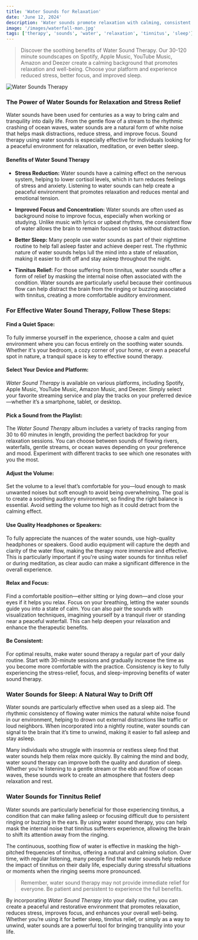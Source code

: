 ```yaml
---
title: 'Water Sounds for Relaxation'
date: 'June 12, 2024'
description: 'Water sounds promote relaxation with calming, consistent tones, helping to soothe the mind, reduce stress and improve focus.'
image: '/images/waterfall-man.jpg'
tags: ['therapy', 'sounds', 'water', 'relaxation', 'tinnitus', 'sleep']
---
```


<Blockquote>
  Discover the soothing benefits of Water Sound Therapy. Our 30-120 minute
  soundscapes on Spotify, Apple Music, YouTube Music, Amazon and Deezer create a
  calming background that promotes relaxation and well-being. Choose your
  platform and experience reduced stress, better focus, and improved sleep.
</Blockquote>

<Image src="/images/waterfall-man.jpg" alt="Water Sounds Therapy" />

<StreamingPlatforms
  spotifyLink="https://open.spotify.com/album/0nB6t8BmPRt7KjU9dN80RB?si=Ll_CaqivRgeZSXpqjeM99Q"
  appleMusicLink="https://music.apple.com/de/album/beyond-the-buzz-4/1751194030"
  youtubeMusicLink="https://music.youtube.com/playlist?list=OLAK5uy_kDiY-Y4r0VXaRzX0SxoBkxGWGM6p5xVEA&si=5DQHsDn61_f7ANBI"
  amazonMusicLink="https://amazon.com/music/player/albums/B0D6M936D3"
  deezerLink="https://deezer.page.link/wYFio5HF9uXA2xFx9"
/>

### The Power of Water Sounds for Relaxation and Stress Relief

Water sounds have been used for centuries as a way to bring calm and tranquility into daily life. From the gentle flow of a stream to the rhythmic crashing of ocean waves, water sounds are a natural form of white noise that helps mask distractions, reduce stress, and improve focus. Sound therapy using water sounds is especially effective for individuals looking for a peaceful environment for relaxation, meditation, or even better sleep.

#### Benefits of Water Sound Therapy

- **Stress Reduction:** Water sounds have a calming effect on the nervous system, helping to lower cortisol levels, which in turn reduces feelings of stress and anxiety. Listening to water sounds can help create a peaceful environment that promotes relaxation and reduces mental and emotional tension.

- **Improved Focus and Concentration:** Water sounds are often used as background noise to improve focus, especially when working or studying. Unlike music with lyrics or upbeat rhythms, the consistent flow of water allows the brain to remain focused on tasks without distraction.

- **Better Sleep:** Many people use water sounds as part of their nighttime routine to help fall asleep faster and achieve deeper rest. The rhythmic nature of water sounds helps lull the mind into a state of relaxation, making it easier to drift off and stay asleep throughout the night.

- **Tinnitus Relief:** For those suffering from tinnitus, water sounds offer a form of relief by masking the internal noise often associated with the condition. Water sounds are particularly useful because their continuous flow can help distract the brain from the ringing or buzzing associated with tinnitus, creating a more comfortable auditory environment.

### For Effective Water Sound Therapy, Follow These Steps:

#### <Highlighter>Find a Quiet Space:</Highlighter>

To fully immerse yourself in the experience, choose a calm and quiet environment where you can focus entirely on the soothing water sounds. Whether it's your bedroom, a cozy corner of your home, or even a peaceful spot in nature, a tranquil space is key to effective sound therapy.

#### <Highlighter>Select Your Device and Platform:</Highlighter>

_Water Sound Therapy_ is available on various platforms, including Spotify, Apple Music, YouTube Music, Amazon Music, and Deezer. Simply select your favorite streaming service and play the tracks on your preferred device—whether it’s a smartphone, tablet, or desktop.

#### <Highlighter>Pick a Sound from the Playlist:</Highlighter>

The _Water Sound Therapy_ album includes a variety of tracks ranging from 30 to 60 minutes in length, providing the perfect backdrop for your relaxation sessions. You can choose between sounds of flowing rivers, waterfalls, gentle streams, or ocean waves depending on your preference and mood. Experiment with different tracks to see which one resonates with you the most.

<AdComponent />

#### <Highlighter>Adjust the Volume:</Highlighter>

Set the volume to a level that’s comfortable for you—loud enough to mask unwanted noises but soft enough to avoid being overwhelming. The goal is to create a soothing auditory environment, so finding the right balance is essential. Avoid setting the volume too high as it could detract from the calming effect.

#### <Highlighter>Use Quality Headphones or Speakers:</Highlighter>

To fully appreciate the nuances of the water sounds, use high-quality headphones or speakers. Good audio equipment will capture the depth and clarity of the water flow, making the therapy more immersive and effective. This is particularly important if you're using water sounds for tinnitus relief or during meditation, as clear audio can make a significant difference in the overall experience.

#### <Highlighter>Relax and Focus:</Highlighter>

Find a comfortable position—either sitting or lying down—and close your eyes if it helps you relax. Focus on your breathing, letting the water sounds guide you into a state of calm. You can also pair the sounds with visualization techniques, imagining yourself by a tranquil river or standing near a peaceful waterfall. This can help deepen your relaxation and enhance the therapeutic benefits.

#### <Highlighter>Be Consistent:</Highlighter>

For optimal results, make water sound therapy a regular part of your daily routine. Start with 30-minute sessions and gradually increase the time as you become more comfortable with the practice. Consistency is key to fully experiencing the stress-relief, focus, and sleep-improving benefits of water sound therapy.

### Water Sounds for Sleep: A Natural Way to Drift Off

Water sounds are particularly effective when used as a sleep aid. The rhythmic consistency of flowing water mimics the natural white noise found in our environment, helping to drown out external distractions like traffic or loud neighbors. When incorporated into a nightly routine, water sounds can signal to the brain that it’s time to unwind, making it easier to fall asleep and stay asleep.

Many individuals who struggle with insomnia or restless sleep find that water sounds help them relax more quickly. By calming the mind and body, water sound therapy can improve both the quality and duration of sleep. Whether you’re listening to a gentle stream or the ebb and flow of ocean waves, these sounds work to create an atmosphere that fosters deep relaxation and rest.

<AdComponent />

### Water Sounds for Tinnitus Relief

Water sounds are particularly beneficial for those experiencing tinnitus, a condition that can make falling asleep or focusing difficult due to persistent ringing or buzzing in the ears. By using water sound therapy, you can help mask the internal noise that tinnitus sufferers experience, allowing the brain to shift its attention away from the ringing.

The continuous, soothing flow of water is effective in masking the high-pitched frequencies of tinnitus, offering a natural and calming solution. Over time, with regular listening, many people find that water sounds help reduce the impact of tinnitus on their daily life, especially during stressful situations or moments when the ringing seems more pronounced.

<Blockquote>
  Remember, water sound therapy may not provide immediate relief for everyone.
  Be patient and persistent to experience the full benefits.
</Blockquote>

By incorporating _Water Sound Therapy_ into your daily routine, you can create a peaceful and restorative environment that promotes relaxation, reduces stress, improves focus, and enhances your overall well-being. Whether you’re using it for better sleep, tinnitus relief, or simply as a way to unwind, water sounds are a powerful tool for bringing tranquility into your life.
